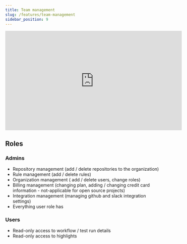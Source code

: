 ```yaml
---
title: Team management
slug: /features/team-management
sidebar_position: 9
---
```


<iframe width="560" height="315" src="https://www.youtube.com/embed/I4gFTILBtWI" title="YouTube video player" frameborder="0" allow="accelerometer; autoplay; clipboard-write; encrypted-media; gyroscope; picture-in-picture" allowfullscreen></iframe>

## Roles

### Admins
- Repository management (add / delete repositories to the organization)
- Rule management (add / delete rules)
- Organization management ( add / delete users, change roles)
- Billing management (changing plan, adding / changing credit card information - not-applicable for open source projects)
- Integration management (managing github and slack integration settings)
- Everything user role has

### Users
- Read-only access to workflow / test run details
- Read-only access to highlights